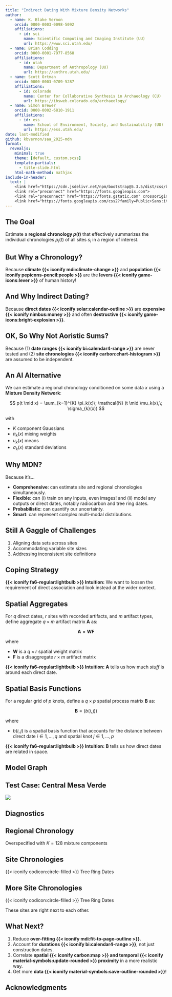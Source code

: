 ```yaml
---
title: "Indirect Dating With Mixture Density Networks"
author: 
  - name: K. Blake Vernon    
    orcid: 0000-0003-0098-5092
    affiliations: 
      - id: sci
        name: Scientific Computing and Imaging Institute (UU)
        url: https://www.sci.utah.edu/
  - name: Brian Codding    
    orcid: 0000-0001-7977-8568
    affiliations: 
      - id: utah
        name: Department of Anthropology (UU)
        url: https://anthro.utah.edu/
  - name: Scott Ortman    
    orcid: 0000-0003-0709-5287
    affiliations: 
      - id: colorado
        name: Center for Collaborative Synthesis in Archaeology (CU)
        url: https://ibsweb.colorado.edu/archaeology/
  - name: Simon Brewer    
    orcid: 0000-0002-6810-1911
    affiliations: 
      - id: ess
        name: School of Environment, Society, and Sustainability (UU)
        url: https://ess.utah.edu/
date: last-modified
github: kbvernon/saa_2025-mdn
format:
  revealjs:
    minimal: true
    theme: [default, custom.scss]
    template-partials:
      - title-slide.html
    html-math-method: mathjax
include-in-header: 
  text: |
    <link href="https://cdn.jsdelivr.net/npm/bootstrap@5.3.5/dist/css/bootstrap.min.css" rel="stylesheet" integrity="sha384-SgOJa3DmI69IUzQ2PVdRZhwQ+dy64/BUtbMJw1MZ8t5HZApcHrRKUc4W0kG879m7" crossorigin="anonymous">
    <link rel="preconnect" href="https://fonts.googleapis.com">
    <link rel="preconnect" href="https://fonts.gstatic.com" crossorigin>
    <link href="https://fonts.googleapis.com/css2?family=Public+Sans:ital,wght@0,100..900;1,100..900&display=swap" rel="stylesheet">
---
```


## The Goal

Estimate a **regional chronology $p(t)$** that effectively summarizes the 
individual [chronologies $p_i(t)$]{.text-purple-light} of all sites $s_i$ in a 
region of interest. 

::: {.mt-5 .mr-auto style="width: 77%;"}
<object data="figures/goal.svg" class="w-100"></object>
:::

## But Why a Chronology? {.center}

::: {.fs-1}
Because **climate {{< iconify mdi:climate-change >}}** and **population {{< iconify pepicons-pencil:people >}}** 
are the **levers {{< iconify game-icons:lever >}}** of human history!
:::  

## And Why Indirect Dating? {.center}

::: {.fs-1}
Because **direct dates {{< iconify solar:calendar-outline >}}** are 
**expensive {{< iconify nimbus:money >}}** and often **destructive {{< iconify game-icons:bright-explosion >}}**.
:::

## OK, So Why Not Aoristic Sums? {.center}

::: {.fs-1}
Because (1) **date ranges {{< iconify bi:calendar4-range >}}** are never tested 
and (2) **site chronologies {{< iconify carbon:chart-histogram >}}** are 
assumed to be independent.
:::

## An AI Alternative

We can estimate a regional chronology conditioned on some data $x$ using a
**Mixture Density Network**:

$$
p(t \mid x) = \sum_{k=1}^{K} \pi_k(x)\; \mathcal{N} (t \mid \mu_k(x),\; \sigma_{k}(x))
$$

with

- $K$ component Gaussians  
- $\pi_k(x)$ mixing weights  
- $u_k(x)$ means  
- $\sigma_{k}(x)$ standard deviations  

## Why MDN?

Because it's...  

- **Comprehensive**: can estimate site and regional chronologies
  simultaneously.  
- **Flexible**: can (i) train on any inputs, even images! and (ii) model any 
  outputs or direct dates, notably radiocarbon and tree ring dates. 
- **Probabilistic**: can quantify our uncertainty.  
- **Smart**: can represent complex multi-modal distributions. 

## Still A Gaggle of Challenges

::: {.no-indent}
1. Aligning data sets across sites  
<object data="figures/c-misaligned-data.svg" class="mt-1"></object>
2. Accommodating variable site sizes  
<object data="figures/c-site-size.svg" class="mt-1"></object> 
3. Addressing inconsistent site definitions  
<object data="figures/c-site-definitions.svg" class="mt-1"></object> 
:::

## Coping Strategy

::: {.mt-5 .mr-auto .w-75}
<object data="figures/coping-strategy.svg" width="100%"></object>
:::

::: {.mt-5}
**{{< iconify fa6-regular:lightbulb >}} Intuition:** We want to loosen the 
requirement of direct association and look instead at the wider context.  
:::

## Spatial Aggregates

For $q$ direct dates, $r$ sites with recorded artifacts, and $m$ artifact types, 
define aggregate $q \times m$ artifact matrix $\boldsymbol{A}$ as:  

$$
\boldsymbol{A} = \boldsymbol{WF}
$$

where  

- $\boldsymbol{W}$ is a $q \times r$ spatial weight matrix  
- $\boldsymbol{F}$ is a disaggregate $r \times m$ artifact matrix  

::: {.mt-4}
**{{< iconify fa6-regular:lightbulb >}} Intuition:** $\boldsymbol{A}$ tells 
us how much *stuff* is around each direct date.  
:::

## Spatial Basis Functions

For a regular grid of $p$ knots, define a $q \times p$ spatial process matrix
$\boldsymbol{B}$ as:

$$
\boldsymbol{B} = (b(i,j))
$$

where  

- $b(i, j)$ is a spatial basis function that accounts for the distance between 
  direct date $i \in 1,...,q$ and spatial knot $j \in 1, ..., p$  

::: {.mt-4}
**{{< iconify fa6-regular:lightbulb >}} Intuition:** $\boldsymbol{B}$ 
tells us how direct dates are related in space.
:::

## Model Graph

::: {.mt-5 .w-100}
<object data="figures/model-graph.svg" class="w-100"></object>
:::

## Test Case: Central Mesa Verde

::: {.mt-4}
![](figures/mesa-verde.png){.w-100}
:::

## Diagnostics

::: {.mt-4 style="width: 95%;"}
<object data="figures/mesa-verde-sites.svg" class="w-100"></object>
:::

## Regional Chronology

::: {.mt-4 style="width: 63%;"}
<object data="figures/regional-density.svg" class="w-100"></object>
:::

::: {.mt-0 .fs-4}
Overspecified with $K = 128$ mixture components
:::

## Site Chronologies

::: {.mt-4 style="width: 95%;"}
<object data="figures/important-sites-1.svg" class="w-100"></object>
:::

::: {.mt-0 .fs-4}
[{{< iconify codicon:circle-filled >}}]{.text-yellow} Tree Ring Dates
:::

## More Site Chronologies

::: {.mt-4 style="width: 63%;"}
<object data="figures/important-sites-2.svg" class="w-100"></object>
:::

::: {.mt-0 .fs-4}
[{{< iconify codicon:circle-filled >}}]{.text-yellow} Tree Ring Dates

These sites are right next to each other.
:::

## What Next?

1. Reduce **over-fitting {{< iconify mdi:fit-to-page-outline >}}**.  
2. Account for **durations {{< iconify bi:calendar4-range >}}**, not just construction dates.  
3. Correlate **spatial {{< iconify carbon:map >}} and temporal {{< iconify material-symbols:update-rounded >}} proximity** in a more realistic way.  
3. Get more **data {{< iconify material-symbols:save-outline-rounded >}}**!

## Acknowledgments

::: {.ma-3 .w-25 .absolute top="15%" left="0%"}
<object data="figures/logo-sci.svg" class="w-75"></object>
:::

::: {.ma-3 .w-25 .absolute top="14%" left="25%"}
<object data="figures/logo-nsf.svg" class="w-50"></object>
:::

::: {.ma-3 .w-75 .absolute top="19%" left="45%"}
<object data="figures/logo-uuac.png" class="w-50"></object>
:::

::: {.ma-3 .w-50 .absolute top="40%" left="0%"}
<object data="figures/logo-asw.png" class="w-75"></object>
:::

::: {.ma-3 .absolute top="37%" left="45%"}
<object data="figures/logo-cybersw.png" class="w-100"></object>
:::

::: {.ma-3 .w-75 .absolute top="58%" left="0%"}
<object data="figures/logo-cfas.png" class="w-50"></object>
:::